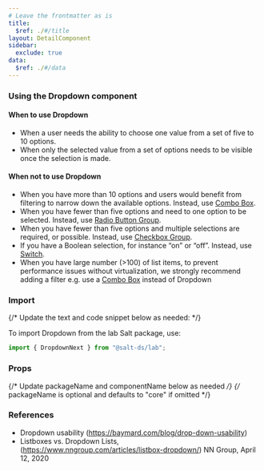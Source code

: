 ```yaml
---
# Leave the frontmatter as is
title:
  $ref: ./#/title
layout: DetailComponent
sidebar:
  exclude: true
data:
  $ref: ./#/data
---
```


### Using the Dropdown component

#### When to use Dropdown

- When a user needs the ability to choose one value from a set of five to 10 options.
- When only the selected value from a set of options needs to be visible once the selection is made.

#### When not to use Dropdown

- When you have more than 10 options and users would benefit from filtering to narrow down the available options. Instead, use [Combo Box](../combo-box).
- When you have fewer than five options and need to one option to be selected. Instead, use [Radio Button Group](../button).
- When you have fewer than five options and multiple selections are required, or possible. Instead, use [Checkbox Group](../checkbox).
- If you have a Boolean selection, for instance “on” or “off”. Instead, use [Switch](../switch).
- When you have large number (>100) of list items, to prevent performance issues without virtualization, we strongly recommend adding a filter e.g. use a [Combo Box](../combo-box) instead of Dropdown

### Import

{/* Update the text and code snippet below as needed: */}

To import Dropdown from the lab Salt package, use:

```js
import { DropdownNext } from "@salt-ds/lab";
```

### Props

{/* Update packageName and componentName below as needed */}
{/* packageName is optional and defaults to "core" if omitted */}

<PropsTable packageName="lab" componentName="DropdownNext" />

### References

- Dropdown usability (https://baymard.com/blog/drop-down-usability)
- Listboxes vs. Dropdown Lists, (https://www.nngroup.com/articles/listbox-dropdown/) NN Group, April 12, 2020

